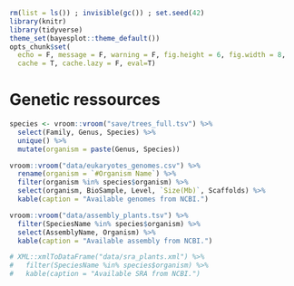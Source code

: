 ```r
rm(list = ls()) ; invisible(gc()) ; set.seed(42)
library(knitr)
library(tidyverse)
theme_set(bayesplot::theme_default())
opts_chunk$set(
  echo = F, message = F, warning = F, fig.height = 6, fig.width = 8,
  cache = T, cache.lazy = F, eval=T)
```

# Genetic ressources

```r
species <- vroom::vroom("save/trees_full.tsv") %>% 
  select(Family, Genus, Species) %>% 
  unique() %>% 
  mutate(organism = paste(Genus, Species))
```


```r
vroom::vroom("data/eukaryotes_genomes.csv") %>% 
  rename(organism = `#Organism Name`) %>% 
  filter(organism %in% species$organism) %>% 
  select(organism, BioSample, Level, `Size(Mb)`, Scaffolds) %>% 
  kable(caption = "Available genomes from NCBI.")
```

```r
vroom::vroom("data/assembly_plants.tsv") %>%
  filter(SpeciesName %in% species$organism) %>% 
  select(AssemblyName, Organism) %>% 
  kable(caption = "Available assembly from NCBI.")
```

```r
# XML::xmlToDataFrame("data/sra_plants.xml") %>% 
#   filter(SpeciesName %in% species$organism) %>% 
#   kable(caption = "Available SRA from NCBI.")
```

